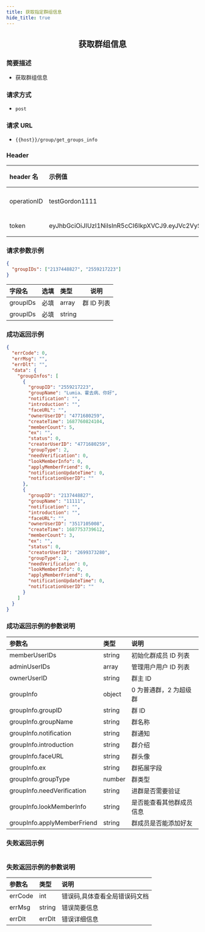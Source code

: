 ```yaml
---
title: 获取指定群组信息
hide_title: true
---
```


<center>

## 获取群组信息

</center>

### 简要描述

- 获取群组信息

### 请求方式

- `post`

### 请求 URL

- `{{host}}/group/get_groups_info`

### Header

| header 名   | 示例值                                                                                                                                                                                                   | 选填 | 类型   | 说明                         |
| :---------- | :------------------------------------------------------------------------------------------------------------------------------------------------------------------------------------------------------- | :--- | ------ | ---------------------------- |
| operationID | testGordon1111                                                                                                                                                                                           | 必填 | string | operationID 用于全局链路追踪 |
| token       | eyJhbGciOiJIUzI1NiIsInR5cCI6IkpXVCJ9.eyJVc2VySUQiOiIxMTA5NzkyMTQwIiwiUGxhdGZvcm1JRCI6MSwiZXhwIjoxNjk1OTAzNjc5LCJuYmYiOjE2ODgxMjczNzksImlhdCI6MTY4ODEyNzY3OX0.YzU9Twr7UsfnX4ozrBohFbVDqMRpURzo9ENCVdFN1KY | 必填 | string | 管理员或者用户 token         |

### 请求参数示例

```json
{
  "groupIDs": ["2137448827", "2559217223"]
}
```

| 字段名   | 选填 | 类型   | 说明       |
| :------- | :--- | :----- | ---------- |
| groupIDs | 必填 | array  | 群 ID 列表 |
| groupIDs | 必填 | string |            |

### 成功返回示例

```json
{
  "errCode": 0,
  "errMsg": "",
  "errDlt": "",
  "data": {
    "groupInfos": [
      {
        "groupID": "2559217223",
        "groupName": "Lumia、霍去病、你好",
        "notification": "",
        "introduction": "",
        "faceURL": "",
        "ownerUserID": "4771680259",
        "createTime": 1687760824104,
        "memberCount": 5,
        "ex": "",
        "status": 0,
        "creatorUserID": "4771680259",
        "groupType": 2,
        "needVerification": 0,
        "lookMemberInfo": 0,
        "applyMemberFriend": 0,
        "notificationUpdateTime": 0,
        "notificationUserID": ""
      },
      {
        "groupID": "2137448827",
        "groupName": "11111",
        "notification": "",
        "introduction": "",
        "faceURL": "",
        "ownerUserID": "3517105008",
        "createTime": 1687753739612,
        "memberCount": 3,
        "ex": "",
        "status": 0,
        "creatorUserID": "2699373280",
        "groupType": 2,
        "needVerification": 0,
        "lookMemberInfo": 0,
        "applyMemberFriend": 0,
        "notificationUpdateTime": 0,
        "notificationUserID": ""
      }
    ]
  }
}
```

### 成功返回示例的参数说明

| 参数名                      | 类型   | 说明                     |
| :-------------------------- | :----- | :----------------------- |
| memberUserIDs               | string | 初始化群成员 ID 列表     |
| adminUserIDs                | array  | 管理用户用户 ID 列表     |
| ownerUserID                 | string | 群主 ID                  |
| groupInfo                   | object | 0 为普通群，2 为超级群   |
| groupInfo.groupID           | string | 群 ID                    |
| groupInfo.groupName         | string | 群名称                   |
| groupInfo.notification      | string | 群通知                   |
| groupInfo.introduction      | string | 群介绍                   |
| groupInfo.faceURL           | string | 群头像                   |
| groupInfo.ex                | string | 群拓展字段               |
| groupInfo.groupType         | number | 群类型                   |
| groupInfo.needVerification  | string | 进群是否需要验证         |
| groupInfo.lookMemberInfo    | string | 是否能查看其他群成员信息 |
| groupInfo.applyMemberFriend | string | 群成员是否能添加好友     |

### 失败返回示例

```json

```

### 失败返回示例的参数说明

| 参数名  | 类型   | 说明                          |
| :------ | :----- | :---------------------------- |
| errCode | int    | 错误码,具体查看全局错误码文档 |
| errMsg  | string | 错误简要信息                  |
| errDlt  | errDlt | 错误详细信息                  |
